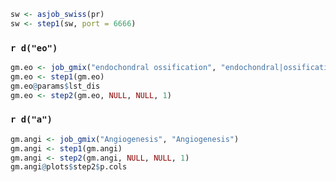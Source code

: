 
```r
sw <- asjob_swiss(pr)
sw <- step1(sw, port = 6666)
```

### `r d("eo")`

```r
gm.eo <- job_gmix("endochondral ossification", "endochondral|ossification")
gm.eo <- step1(gm.eo)
gm.eo@params$lst_dis
gm.eo <- step2(gm.eo, NULL, NULL, 1)
```

### `r d("a")`

```r
gm.angi <- job_gmix("Angiogenesis", "Angiogenesis")
gm.angi <- step1(gm.angi)
gm.angi <- step2(gm.angi, NULL, NULL, 1)
gm.angi@plots$step2$p.cols
```


